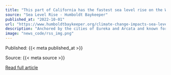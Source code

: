 ```yaml
---
title: "This part of California has the fastest sea level rise on the West Coast. Here’s what’s at stake"
source: "Sea Level Rise - Humboldt Baykeeper"
published_at: "2022-10-01"
url: "https://www.humboldtbaykeeper.org/climate-change-impacts-sea-level-rise/1613-this-part-of-california-has-the-fastest-sea-level-rise-on-the-west-coast-here-s-what-s-at-stake-2"
description: "Anchored by the cities of Eureka and Arcata and known for its redwood forests, cannabis tourism and cool, misty beaches, Humboldt Bay also has an unwelcome distinction: It has the fastest rate of sea level rise on the West Coast.Tectonic activity is causing the area around the bay roughly 300 miles north of San Francisco to sink, which gives it a rate of sea level rise that is about twice the state average. Compared to 2000, the sea in the area is expected to rise 1 foot by 2030, 2.3 feet by 2050 and 3.1 feet by 2060, according to California Ocean Protection Council.Residential areas, wastewater treatment plants and a segment of Highway 101 that connects Eureka and Arcata are all at risk — especially when the frequent and intense storms associated with climate change trigger more flooding. There are even long-term worries about a nuclear waste storage facility on the bluffs. Yet the region also has become a test case for how to adapt to a problem that faces all of coastal California, including by restoring wetlands that were filled in for logging and farming in earlier eras.“We say the bay is going to take back from us what we borrowed for the last hundred years or so,” said Jennifer Kalt, director of the nonprofit group Humboldt Baykeeper and a member of the Cal Poly Humboldt Sea Level Rise Institute.Read More"
image: "news_code/rss_img.png"
---
```



  Published: {{< meta published_at >}}
  

  Source: {{< meta source >}}
  

  [Read full article]({{< meta url >}})
  

